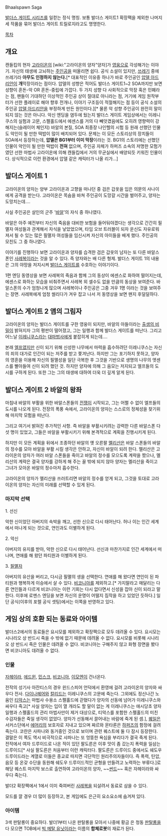 Bhaalspawn Saga

[[발더스 게이트 시리즈]]를 일컫는 정식 명칭. 보통 발더스 게이트1 확장팩을 제외한 나머지 세 작품을 묶어 발더스 게이트 트릴로지라고도 명명한다.

[[목차]]

== 개요 ==
캔들킵의 현자 [[고라이온]]의 [wiki:"고라이온의 양자"양자]가 [[영웅]]으로 각성해가는 이야기. 자신의 태생에 고뇌하는 [[주인공]]을 떠올리면 쉽다. 공식 소설이 있지만, [[쓰레기]] 중에 쓰레기라 '''아무도 인정하지 않는다.'''[* 대표적인 이유중 하나가 바로 주인공인 [[압델 아드리안]]이 '''개'''막장이라는 점이다. 압델의 성향은 적어도 발더스 게이트1~2 SOA까지만 보면 성향이 혼돈-악 OR 혼돈-중립에 가깝다. 두 가지 성향 다 사회적으로 막장 혹은 민폐라는 점, 팬들이 기대하던 이상적인 주인공 상이 절대로 아니라는 점, 거기에 게임 원작부터가 선한 플레이로 해야 향후 전개나, 이야기 구조등이 적절해지는 점 등이 공식 소설의 주인공 [[압델 아드리안]]을 부정하게 만든 원인이다.][* 물론 악 성향 주인공이 완전히 말이 되지 않는 것은 아니다. 악신 엔딩을 염두에 뒀는지 발더스 게이트 게임상에서는 이레니쿠스의 실험과 고문, 스펠홀드에서 에센스를 거의 다 빼앗겼음에도 오히려 영향력이 강해지는(슬레이어 체인지) 바알의 본질, SOA 최종장 나인헬의 시험 등 원래 선했던 인물도 악인이 될 만한 떡밥이 많이 배치되어 있다. 문제는 이 모든 스토리상의 장치들이 SOA에서 등장하는데, '''압델은 BG1부터 이미 막장'''이라는 것. BG1의 스토리에는 선했던 인물이 악인이 될 만한 떡밥이 '''전혀''' 없으며, 주인공 자체가 하퍼즈 소속의 저명한 모험가였던 선한 마법사 고라이온에 의해 캔들킵에서 거의 무균실에서 배양되듯 키워진 인물이다. 상식적으로 이런 환경에서 압델 같은 캐릭터가 나올 리가...]

== 발더스 게이트 1 ==
고라이온의 양자는 양부 고라이온과 고향을 떠나던 중 검은 갑옷을 입은 의문의 사나이에게 공격을 받는다. 고라이온은 목숨을 바쳐 주인공이 도망갈 시간을 벌어주고, 양자는 도망치는데....

사실 주인공은 살인의 군주 '[[바알]]'의 자식 중 하나였다.

바알은 아주 예전부터 자신의 죽음을 대비한 보험을 들어둬야겠다는 생각으로 간간히 필멸자 여성들과 관계해서 자식을 낳았었으며, 타임 오브 트러블이 되자 운신도 자유로워져서 될 수 있는 많은 필멸자 여성들을 임신시켜 자신의 아이들을 배게 했다. 
주인공의 모친도 그 중 하나였다. 

이야기를 진행하다 보면 고라이온과 양자를 습격한 검은 갑옷의 남자는 또 다른 바알스폰인 [[사레복]]이라는 것을 알 수 있다. 즉 양자와는 배 다른 형제. 발더스 게이트 1의 내용은 그의 야망을 저지시켜 [[발더스 게이트]]를 수호하는 이야기이다.

1편 엔딩 동영상을 보면 사레복의 죽음과 함께 그의 동상이 에센스로 화하여 떨어지는데, 에센스로 화하는 모습을 비춰주면서 사레복 외 셀수도 없을 만큼의 동상을 보여준다. 바알스폰의 수가 엄청나게 많으며 사레복이나 주인공은 그중 겨우 1명 이라는 것을 보여주는 장면. 사레복에게 엄청 썰리다가 겨우 잡고 나서 저 동영상을 보면 왠지 후덜덜하다.

== 발더스 게이트 2 앰의 그림자 ==

고라이온의 양자는 발더스 게이트를 구한 영웅이 되지만, 바알의 아들이라는 [[출생의 비밀]]이 밝혀지자 그의 평판이 떨어졌고, 그는 일행과 함께 발더스 게이트를 떠난다. 그리고 어느날 [[이레니쿠스]]라는 [[대마법사]]에게 붙잡히게 되는데….

본래 [[엘프]]였지만 신이 되기 위해 신성한 나무에서 마력을 흡수하려던 이레니쿠스는 자신의 죄의 대가로 인간이 되는 저주를 받고 쫓겨난다. 하지만 그는 포기하지 못하고, 양자의 영혼을 이용해 자신의 필멸성을 일단 극복한 후 그것을 기반으로 생명의 나무의 엣센스를 빨아들여 신이 되려 했던 것. 하지만 양자에 의해 그 음모는 저지되고 엘프들의 도시를 구하게 된다. 또한 그는 그의 태생에 대하여 더욱 더 깊게 알게 된다.

== 발더스 게이트 2 바알의 왕좌 ==
마침내 바알의 부활을 위한 바알스폰들의 [[전쟁]]이 시작되고, 그는 어쩔 수 없이 엘프들의 도시를 나오게 된다. 전장의 폭풍 속에서, 고라이온의 양자는 스스로의 정체성을 찾기위해 마지막 모험을 떠난다.

그리고 여기서 밝혀진 추가적인 사항. 즉 바알을 부활시키려는 강력한 다른 바알스폰 다섯 명이 있었고, 그들은 바알을 부활시키기 위해 본격적으로 계획을 진행시키게 된다.

하지만 이 모든 계획을 뒤에서 조종하던 바알의 옛 오른팔 [[멜리산]]은 바알 스폰들의 바알의 정수를 모아 바알을 부활 시킬 생각은 안하고, 자신이 바알이 되려 한다. 멜리산은 고라이온의 양자가 여러 바알 스폰들을 죽이고 바알의 정수를 모으도록 계략을 짰으나, 멜리산의 계략은 결국 양자를 강하게 해 주는 꼴 밖에 되지 않아 양자는 멜리산을 죽이고 그녀가 모아온 바알의 정수마저 흡수한다.

고라이온의 양자가 멜리산을 쓰러트리면 바알의 정수를 얻게 되고, 그것을 토대로 고라이온의 양자는 자신의 미래를 선택할 수 있게 된다. 

=== 마지막 선택 ===
1. 선신

악한 신이었던 아버지의 속박을 깨고, 선한 신으로 다시 태어난다. 허나 이는 인간 세계에서 떠나게 되는 것으로, 연인과도 이별하게 된다. 

2. 악신

아버지의 유지를 받아, 악한 신으로 다시 태어난다. 선신과 마찬가지로 인간 세계에서 떠나며, 연애를 해 왔던 파티원과 이별하게 된다. 

3. [[필멸자]]

아버지의 유산을 버리고, 다시금 필멸의 생을 선택한다. 연애를 해 왔다면 연인이 된 파티원과 행복하게 이승에서 살 수 있다. [[비코니아]]를 제외하고.[* 가지말라고 매달리는 다른 연인들과 다르게 비코니아는 이런 기회는 다시 없다면서 신성을 잡아 신이 되라고 말한다. 이후에 로멘스 엔딩을 보면 자신의 운명이 어떨지 짐작을 하고 있었던 듯하다.] 일단 공식(이후의 포렐 공식 셋팅)에서는 이쪽을 반영하고 있다.

== 게임 상의 호환 되는 동료와 아이템 ==
발더스2에서의 동료들은 요시모를 제외하고 확장팩으로 모두 데려올 수 있다. 요시모는 시나리오 상 반드시 죽을 수 밖에 없기 때문에 데려올 수 없다. 요시모를 비롯해 시나리오 상 반드시 죽은 인물은 데려올 수 없다. 비코니아는 구해주지 않고 화형 장면을 봤다면 비코니아도 데려올 수 없다. 

=== 인물 ===
[[자헤이라]], [[에드윈]], [[민스크]], [[비코니아]], [[이모엔]]이 건너온다.

전작의 성기사 아잔티스의 경우 윈드스피어 언덕에서 환영에 걸려 고라이온의 양자와 싸우다 전사. [[다이나헤어]]와 [[칼리드]]는 이레니쿠스의 고문에 죽는다. 그외에도 정신나간 노움인 [[티악스]]는 마법사 수용소 스펠홀드에 갇혔다가 양자의 선동에 넘어가 이레니쿠스와 싸우다 죽고[* 사실 양자는 입이 열 개라도 할 말이 없는 게 이레니쿠스는 애시당초 양자 일행과 스펠홀드의 관리 마법사만이 제거 대상으로, 티악스를 포함한 스펠홀드의 미친 수감자들은 죽일 생각이 없었다. 양자가 선동해서 끌어내는 바람에 죽게 된 셈.], [[퀘일]]은 서커스단에서 [[에어리]]의 보호자로 지내고 있으며 짜르와 몬타론은 [[하퍼즈]]의 함정에 걸려 죽는다. 코란은 사파나와 동거중인 것으로 보이며 관련 퀘스트에 둘 다 잠시 등장한다. 결말은 이 쪽도 역시 비극적으로 샤파나는 또 엉뚱한 욕심을 부리다가 결국 죽게 된다. 전작에서 여자 드루이드로 나온 적이 있던 팔도른은 이후 맛이 좀 갔는지 폭력을 일삼는 드루이드[* 사실 팔도른은 처음부터 이런 캐릭터다. 팔도른은 드루이드 중에서도 쉐도우 드루이드라는 계열로 이들은 종교로 따지면 극단적인 원리주의자들이다. 즉 폭력, 탄압, 음모 등 온갖 수단을 동원해 쉐도우 드루이드적인 균형을 만들려고 노력하는 부류다.]로 해당 퀘스트 마지막 보스로 출연하여 고라이온의 양자, ~~[[썬드]]~~ 혹은 자헤이라와 싸우다 죽는다.

발더2 확장팩에서 1에서 이미 죽여버린 [[사레복]]을 되살려서 동료로 삼을 수 있다.

모드를 깔 경우 더 많이 등장하고, 본 게임에도 은근히 요소요소에 숨겨져 있다.

=== 아이템 ===
3색 판탈롱이 중요하다. 발더1부터 나온 판탈롱을 모아서 나중에 황금 은 청동 [[판탈롱]]을 다 모으면 TOB에서 [[빅 메탈 유닛]]이라는 이름의 '''합체로봇'''의 재료가 된다.
